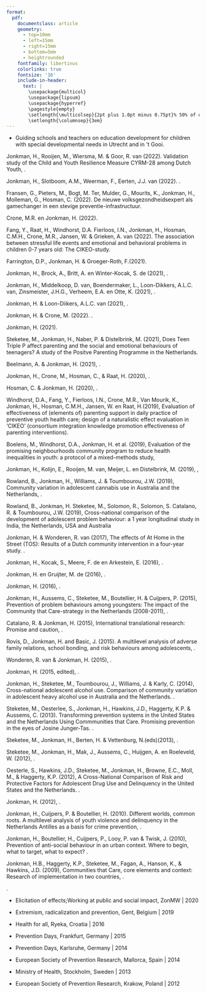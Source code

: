 ```yaml
---
format: 
  pdf: 
    documentclass: article
    geometry:
      - top=10mm
      - left=15mm
      - right=15mm
      - bottom=5mm
      - heightrounded
    fontfamily: libertinus
    colorlinks: true
    fontsize: '16'
    include-in-header: 
      text: |
        \usepackage{multicol}
        \usepackage{lipsum}
        \usepackage{hyperref}
        \pagestyle{empty}
        \setlength{\multicolsep}{2pt plus 1.0pt minus 0.75pt}% 50% of original values
        \setlength{\columnsep}{3em}
---
```

<!-- TITLE -->
\begin{huge}\begin{center}{\bf DR. HARRIE JONKMAN}\end{center}\end{huge}

<!-- CONTACT INFO -->
\begin{center}harriejonkman@xs4all.nl ∙ \href{https://cvharrie.netlify.app/}{Portfolio} ∙ \href{https://github.com/Jonkman1}{Github} ∙ \href{https://www.linkedin.com/in/harrie-jonkman-5224091a/}{LinkedIn}
\end{center}
\vspace{15pt}

<!-- EDUCATION: 1ST BULLET -->
\begin{large}
  {\bf EDUCATION}
  \vspace{3pt}
  \hrule
  \begin{multicols}{2}
    \begin{flushleft}{\bf Harvard University EdX}\end{flushleft}
    \begin{flushright}2021 -2022\end{flushright}
  \end{multicols}
  \vspace{-0.17cm}
  \begin{multicols}{2}
    \begin{flushleft}Certificate of Harvard University EdX \end{flushleft}
  \end{multicols}
  \vspace{-0.25cm}
  \textit{Courses on R basics, visualization, probability, inference  and modeling, productivity tools, wrangling, linear regression, machine learning and capstone}
\end{large}

\vspace{0.2cm}

<!-- EDUCATION: 2ND BULLET -->
\begin{large}
  \begin{multicols}{2}
    \begin{flushleft}{\bf Faculty of Psychology and Pedagogy, Vrije University of Amsterdam, Netherlands}\end{flushleft}
    \begin{flushright}2008 - 2012\end{flushright}
  \end{multicols}
  \vspace{-0.17cm}
  \begin{multicols}{2}
    \begin{flushleft}PhD\end{flushleft}
  \end{multicols}
  \vspace{-0.25cm}
  \textit{Study into the effects of the community prevention strategy Communities  that Care in the Netherlands)}
\end{large}
\vspace{3pt}


<!-- EDUCATION: 3th BULLET -->
\begin{large}
  \begin{multicols}{2}
    \begin{flushleft}{\bf NVO/Organisation of Pedagogy and Educational Studies, Netherlands}\end{flushleft}
    \begin{flushright}2001 - 2003\end{flushright}
  \end{multicols}
  \vspace{-0.17cm}
  \begin{multicols}{2}
    \begin{flushleft}MSc\end{flushleft}
  \end{multicols}
  \vspace{-0.25cm}
  \textit{General and Specialised Orthopedagogy)}
\end{large}
\vspace{3pt}

<!-- EDUCATION: 4th BULLET -->
\begin{large}
  \begin{multicols}{2}
    \begin{flushleft}{\bf University of Grongingen, Netherlands}\end{flushleft}
    \begin{flushright}1979 - 1984\end{flushright}
  \end{multicols}
  \vspace{-0.17cm}
  \begin{multicols}{2}
    \begin{flushleft}Drs, equivalent to MA\end{flushleft}
  \end{multicols}
  \vspace{-0.25cm}
  \textit{Pedagogy and Criminology)}
\end{large}
\vspace{3pt}

<!-- EDUCATION: 5th BULLET -->
\begin{large}
  \begin{multicols}{2}
    \begin{flushleft}{\bf University of Utrecht, Netherlands}\end{flushleft}
    \begin{flushright}1977 - 1979\end{flushright}
  \end{multicols}
  \vspace{-0.17cm}
  \begin{multicols}{2}
    \begin{flushleft}Bachelor\end{flushleft}
  \end{multicols}
  \vspace{-0.25cm}
  \textit{Sociology)}
\end{large}
\vspace{3pt}

<!-- SKILLS -->
\begin{large}{\bf SKILLS}
  \vspace{3pt}
  \hrule
\end{large}
\vspace{-0.16cm}
\begin{large}
\emph{Languages and Tools} - R, Stan/WinBUGS, MLWin, Stata, Bash, Git, Github Actions, Quarto   
\emph{Selected Coursework} - visualization, probability, inference  and modeling, productivity tools, wrangling, linear regression, multilevel analysis, Bayesian statistics, machine learning
\end{large}

<!-- Positions : -->
\begin{large}{\bf POSITIONS}
  \vspace{3pt}
  \hrule
  \begin{large}
  \begin{multicols}{2}
    \begin{flushleft}{\bf \href{https://www.verwey-jonker.nl/}{Verwey-Jonker Institute}}\end{flushleft}
    \begin{flushright}2008-2022\end{flushright}
  \end{multicols}
  \vspace{-0.17cm}
  \begin{multicols}{2}
    \begin{flushleft}\textit{Senior Researcher}\end{flushleft}
    \begin{flushright}Utrecht\end{flushright}\end
  {multicols}
\end{large}
\vspace{-0.16cm}
* Conducting experiments and evaluations of social programs, longitudinal studies, and international comparative studies on youth.

\vspace{7pt}


\begin{large}
  \begin{multicols}{2}
    \begin{flushleft}{\bf \href{https://www.nji.nl/}{Netherlands Youth Institute}}\end{flushleft}
    \begin{flushright}1999-2007\end{flushright}
  \end{multicols}
  \vspace{-0.17cm}
  \begin{multicols}{2}
    \begin{flushleft}\textit{Senior Researcher}\end{flushleft}
    \begin{flushright}Utrecht\end{flushright}\end
  {multicols}
\end{large}
\vspace{-0.16cm}
* Implementing and guiding youth projects and programs in dozens cities, communities and schools in Netherlands, and other countries.


\vspace{7pt}


\begin{large}
  \begin{multicols}{2}
    \begin{flushleft}{\bf \href{https://www.harriejonkman.nl}{Independent}}\end{flushleft}
    \begin{flushright}2000-2003\end{flushright}
  \end{multicols}
  \vspace{-0.17cm}
  \begin{multicols}{2}
    \begin{flushleft}\textit{Clinical Researcher anti-social youngsters}\end{flushleft}
    \begin{flushright}Amsterdam\end{flushright}\end
  {multicols}
\end{large}
\vspace{-0.16cm}
* Conducting reports for juvenile courts.

\vspace{7pt}


\begin{large}
  \begin{multicols}{2}
    \begin{flushleft}{\bf \href{https://www.4en5mei.nl/}{Nationaal Comité 4 en 5 mei}}\end{flushleft}
    \begin{flushright}1991-1998\end{flushright}
  \end{multicols}
  \vspace{-0.17cm}
  \begin{multicols}{2}
    \begin{flushleft}\textit{Educationalist in area of Childrens Rights, War and Peace}\end{flushleft}
    \begin{flushright}Amsterdam\end{flushright}\end
  {multicols}
\end{large}
\vspace{-0.16cm}
* Developing, guiding and funding youth projects and programs for schools, musea and youth organisations on second world war, wars and human rights.


\vspace{7pt}


\begin{large}
  \begin{multicols}{2}
    \begin{flushleft}{\bf \href{https://gsf.nl/}{Gooise Scholen Federatie}}\end{flushleft}
    \begin{flushright}1986-1990\end{flushright}
  \end{multicols}
  \vspace{-0.17cm}
  \begin{multicols}{2}
    \begin{flushleft}\textit{Educationalist in Special Education}\end{flushleft}
    \begin{flushright}Utrecht and 't Gooi\end{flushright}\end
  {multicols}
\end{large}
\vspace{-0.16cm}
* Guiding schools and teachers on education development for children with special developmental needs in Utrecht and in 't Gooi.  


\vspace{7pt}


\begin{large}
  \begin{multicols}{2}
    \begin{flushleft}{\bf \href{https://www.rug.nl/rechten/organisatie/vakgroepen/straf-cri/onderwijs}{Universiteit van Groningen, vakgroep Criminologie}}\end{flushleft}
    \begin{flushright}1981-1984\end{flushright}
  \end{multicols}
  \vspace{-0.17cm}
  \begin{multicols}{2}
    \begin{flushleft}\textit{Researcher}\end{flushleft}
    \begin{flushright}Utrecht\end{flushright}\end
  {multicols}
\end{large}
\vspace{-0.16cm}
* Conducting research on development of criminal and anti-behaviour in the contexts of family, school and friends and their societal perspective.


\vspace{7pt}


\begin{large}{\bf OTHER POSITIONS}
  \vspace{3pt}
  \hrule

  \begin{multicols}{2}
    \begin{flushleft}{\bf \href{https://stwt.nl/}{Stichting Westelijke Tuinsteden, Public Education Amsterdam}}\end{flushleft}
    \begin{flushright}2012-2020\end{flushright}
  \end{multicols}
  \vspace{-0.17cm}

  \begin{multicols}{2}
    \begin{flushleft}\textit{Vice chair Steering Committee}\end{flushleft}
    \begin{flushright}Utrecht\end{flushright}\end
  {multicols}
\end{large}
\vspace{-0.16cm}
*Vice chair of the Steering Committee of the Stichting Openbaar Basisonderwijs Westelijke Tuinsteden, for 16 schools of primary public education in Amsterdam.


\vspace{7pt}


\begin{large}
  \begin{multicols}{2}
    \begin{flushleft}{\bf \href{https://www.nji.nl/}{Stichting Orion, Special Education Amsterdam}}\end{flushleft}
    \begin{flushright}2004-2012\end{flushright}
  \end{multicols}
  \vspace{-0.17cm}
  \begin{multicols}{2}
    \begin{flushleft}\textit{Member Steering Committe}\end{flushleft}
    \begin{flushright}Utrecht\end{flushright}\end
  {multicols}
\end{large}
\vspace{-0.16cm}
*Member of Steering Committee of Stichting Orion, for 9 schools of primary and secondary special education. We build up this public school organisation for children with special developmental problems in Amsterdam.


\vspace{7pt}


  \begin{multicols}{2}
    \begin{flushleft}{\bf \href{https://www.harriejonkman.nl}{Independent}}\end{flushleft}
    \begin{flushright}2000-2003\end{flushright}
  \end{multicols}
  \vspace{-0.17cm}
  \begin{multicols}{2}
    \begin{flushleft}\textit{Clinical Researcher anti-social youngsters}\end{flushleft}
    \begin{flushright}Amsterdam\end{flushright}\end
  {multicols}
\vspace{-0.16cm}
* Conducting reports for juvenile courts

\vspace{7pt}


  \begin{multicols}{2}
    \begin{flushleft}{\bf \href{https://www.4en5mei.nl/}{Nationaal Comité 4 en 5 mei}}\end{flushleft}
    \begin{flushright}1991-1998\end{flushright}
  \end{multicols}
  \vspace{-0.17cm}
  \begin{multicols}{2}
    \begin{flushleft}\textit{Educationalist in area of Childrens Rights, War and Peace}\end{flushleft}
    \begin{flushright}Amsterdam\end{flushright}\end
  {multicols}
\vspace{-0.16cm}
* Developing, guiding and funding youth projects and programs for schools, musea and youth organisations on second world war, wars and human rights


\vspace{7pt}



  \begin{multicols}{2}
    \begin{flushleft}{\bf \href{https://gsf.nl/}{Gooise Scholen Federatie}}\end{flushleft}
    \begin{flushright}1986-1990\end{flushright}
  \end{multicols}
  \vspace{-0.17cm}
  \begin{multicols}{2}
    \begin{flushleft}\textit{Educationalist in Special Education}\end{flushleft}
    \begin{flushright}Utrecht and 't Gooi\end{flushright}\end
  {multicols}
\end{large}
\vspace{-0.16cm}
* Guiding schools and teachers on education development for children with special developmental needs in Utrecht and in 't Gooi.  


<!-- RESEARCH GRANTS AND AWARDS :  -->
\begin{large}{\bf RESEARCH GRANTS AND AWARDS}
  \vspace{3pt}
  \hrule
  \begin{multicols}{2}
    \begin{flushleft}{\bf \href{https://www.nro.nl/}{NWO/NRO}}\end{flushleft}
    \begin{flushright}03/2021 – 8/2021\end{flushright}
  \end{multicols}
  \vspace{-0.17cm}
  \begin{multicols}{2}
    \begin{flushleft}\textit{Principal Investigator Knowledge synthese Education-Youth(care)}\end
    {flushleft}\begin{flushright}€ 81.022.,- \end
    {flushright}
  \end{multicols}


\vspace{7pt}


\begin{multicols}{2}
    \begin{flushleft}{\bf \href{https://www.zonmw.nl/nl/}{ZonMW Medical and Health Research Council}}\end{flushleft}
    \begin{flushright}10/2019 – 4/2021\end{flushright}
  \end{multicols}
  \vspace{-0.17cm}
  \begin{multicols}{2}
    \begin{flushleft}\textit{Principal Investigator Working on the future of Youth care}\end
    {flushleft}\begin{flushright}€ 149.440,- \end
    {flushright}
  \end{multicols}

\vspace{7pt}


\begin{multicols}{2}
    \begin{flushleft}{\bf \href{https://www.nro.nl/}{NRO}}\end{flushleft}
    \begin{flushright}10/2018-9/2021\end{flushright}
  \end{multicols}
  \vspace{-0.17cm}
  \begin{multicols}{2}
    \begin{flushleft}\textit{Principal Investigator IRON; Development of Identity, Radicalization and Education}\end
    {flushleft}
    \begin{flushright}€ 435.519,-  \end
    {flushright}
  \end{multicols}

\vspace{7pt}


\begin{multicols}{2}
    \begin{flushleft}{\bf \href{https://www.deverrebergen.nl/}{Stichting De Verre Bergen}}\end{flushleft}
    \begin{flushright}1/2014–12/2018\end{flushright}
  \end{multicols}
  \vspace{-0.17cm}
  \begin{multicols}{2}
    \begin{flushleft}\textit{Principal Investigator Peuter College, Effect of a preschool program in an urban context}\end
    {flushleft}
    \begin{flushright}€291.950,-  \end
    {flushright}
  \end{multicols}

\vspace{7pt}


\begin{multicols}{2}
    \begin{flushleft}{\bf \href{https://www.dnb.com/business-directory/company-profiles.ministerie_van_onderwijs_wetenschap_cultuur__sport.0725f84f9bab30462628b87a4d92c3de.html}{Ministry of Education Curacao, Netherlands Antilles}}\end{flushleft}
    \begin{flushright}1/2004–12/2006\end{flushright}
  \end{multicols}
  \vspace{-0.17cm}
  \begin{multicols}{2}
    \begin{flushleft}\textit{Principal Investigator Communities that Care in the Antilles}\end
    {flushleft}
    \begin{flushright}€350.000,-  \end
    {flushright}
  \end{multicols}

\vspace{7pt}


\begin{multicols}{2}
    \begin{flushleft}{\bf \href{https://www.rijksoverheid.nl/ministeries/ministerie-van-justitie-en-veiligheid}{Ministry of Justice/VWS of the Netherlands}}\end{flushleft}
    \begin{flushright}1/2000–12/2006\end{flushright}
  \end{multicols}
  \vspace{-0.17cm}
  \begin{multicols}{2}
    \begin{flushleft}\textit{Principal Investigator Communities that Care in the Netherlands}\end
    {flushleft}
    \begin{flushright}€600.000,-  \end
    {flushright}
  \end{multicols}

\vspace{7pt}


\begin{multicols}{2}
    \begin{flushleft}{\bf \href{https://regieorgaan-sia.nl/}{Regieorgaan-SIA}}\end{flushleft}
    \begin{flushright}9/2017–9/2021\end{flushright}
  \end{multicols}
  \vspace{-0.17cm}
  \begin{multicols}{2}
    \begin{flushleft}\textit{Project Leader Support vulnerable youth (16-20 years) on their way to adulthood}\end
    {flushleft}
    \begin{flushright}€700.000,-  \end
    {flushright}
  \end{multicols}

\vspace{7pt}


\begin{multicols}{2}
    \begin{flushleft}{\bf \href{https://www.zonmw.nl/nl/}{ZonMW Medical and Health Research Council}}\end{flushleft}
    \begin{flushright}8/2016– 8/2019\end{flushright}
  \end{multicols}
  \vspace{-0.17cm}
  \begin{multicols}{2}
    \begin{flushleft}\textit{Project Leader CIKEO-project. Effective elements of preventive interventions for parents}\end
    {flushleft}
    \begin{flushright}€700.000,-  \end
    {flushright}
  \end{multicols}

\vspace{7pt}


\begin{multicols}{2}
    \begin{flushleft}{\bf \href{https://www.deverrebergen.nl/}{De Verre Bergen}}\end{flushleft}
    \begin{flushright}1/2011–12/2015\end{flushright}
  \end{multicols}
  \vspace{-0.17cm}
  \begin{multicols}{2}
    \begin{flushleft}\textit{Project Leader Vakmanstad, Effects of a school intervention}\end
    {flushleft}
    \begin{flushright}€264.175,-  \end
    {flushright}
  \end{multicols}

\vspace{7pt}


\begin{multicols}{2}
    \begin{flushleft}{\bf \href{https://english.rvo.nl/subsidies-programmes/horizon-europe-research-and-innovation#}{European Commission}}\end{flushleft}
    \begin{flushright}1/2010–12/2013\end{flushright}
  \end{multicols}
  \vspace{-0.17cm}
  \begin{multicols}{2}
    \begin{flushleft}\textit{Project Leader Effective environmental strategies for the prevention of adolescent alcohol abuse in Europe}\end
    {flushleft}
    \begin{flushright}€2.025.953,-  \end
    {flushright}
  \end{multicols}

\vspace{7pt}


\begin{multicols}{2}
    \begin{flushleft}{\bf \href{https://www.zonmw.nl/nl/}{ZonMW Medical and Health Research Council}}\end{flushleft}
    \begin{flushright}1/2010–12/2014\end{flushright}
  \end{multicols}
  \vspace{-0.17cm}
  \begin{multicols}{2}
    \begin{flushleft}\textit{Project Leader Effectiveness study ‘Thuis op Straat’ (Home on the street)}\end
    {flushleft}
    \begin{flushright}€350.000,-  \end
    {flushright}
  \end{multicols}

\vspace{7pt}


\begin{multicols}{2}
    \begin{flushleft}{\bf \href{https://www.zonmw.nl/nl/}{ZonMW Medical and Health Research Council}}\end{flushleft}
    \begin{flushright}1/2010–12/2014\end{flushright}
  \end{multicols}
  \vspace{-0.17cm}
  \begin{multicols}{2}
    \begin{flushleft}\textit{Community Prevention System Change: a binational study US-the Netherlands}\end
    {flushleft}
    \begin{flushright}€100.000,-   \end
    {flushright}
  \end{multicols}

\vspace{7pt}


\begin{multicols}{2}
    \begin{flushleft}{\bf \href{https://www.zonmw.nl/nl/}{ZonMW Medical and Health Research Council}}\end{flushleft}
    \begin{flushright}1/2010–12/2014\end{flushright}
  \end{multicols}
  \vspace{-0.17cm}
  \begin{multicols}{2}
    \begin{flushleft}\textit{Communities that Care: Effectiveness of a community prevention strategy in the Netherlands}\end
    {flushleft}
    \begin{flushright}€850.000,-  \end
    {flushright}
  \end{multicols}

\vspace{7pt}



\begin{multicols}{2}
    \begin{flushleft}{\bf \href{https://nida.nih.gov/}{National Institute on Drug Abuse}}\end{flushleft}
    \begin{flushright}4/2015–6/2015\end{flushright}
  \end{multicols}
  \vspace{-0.17cm}
  \begin{multicols}{2}
    \begin{flushleft}\textit{ Scholarship award as 'Distinguished Researcher'}
    \end{flushleft}
  \end{multicols}
\end{large}

\vspace{7pt}

<!--  PuBLICATIONS: -->
\begin{large}
  {\bf PUBLICATIONS SELECTION}
  \vspace{3pt}
  \hrule
\end{large}


Jonkman, H., Rooijen, M., Wiersma, M. & Goor, R. van (2022). Validation study of the Child and Youth Resilience Measure CYRM-28 among Dutch Youth, \emph{Frontiers in Psychiatry, see: https://www.frontiersin.org/articles/10.3389/fpsyt.2022.637760/full}. 

\vspace{3pt}
  
Jonkman, H., Slotboom, A.M., Weerman, F., Eerten, J.J. van (2022). 
\emph{Onderwijs, identiteitsontwikkeling bij jongeren en hun omgang met idealen. Een studie naar het ontstaan van radicalisering in de vroege adolescentie en de rol van onderwijs hierin. Utrecht: Verwey-Jonker Instituut}.

\vspace{3pt}
  
Fransen, G., Pieters, M., Bogt, M. Ter, Mulder, G., Mourits, K., Jonkman, H., Molleman, G., Hosman, C. (2022). De nieuwe volksgezondheidsexpert als gamechanger in een stevige preventie-infrastructuur. 
\emph{TSG Tijdschr Gezondheidswet, 100 (Suppl 3): S129-S133, see: https://doi.org/10.1007/s12508-022-00363-w}

\vspace{3pt}
  
Crone, M.R. en Jonkman, H. (2022). 
\emph{Programma’s, praktijk en professionals. Werkzame elementen in preventieve opvoedinterventies. Utrecht: Verwey-Jonker Instituut}

\vspace{3pt}
  
Fang, Y., Raat, H., Windhorst, D.A. Fierloos, I.N., Jonkman, H., Hosman, C.M.H., Crone, M.R., Jansen, W. & 
Grieken, A. van (2022). The association between stressful life events and emotional and behavioral problems in children 0-7 years old: The CIKEO-study. 
\emph{International Journal of Environment Research and Public Health, 
19, 1650, see: https://doi.org/10.3390/ijerph19031650}

\vspace{3pt}
  
Farrington, D.P., Jonkman, H. & Groeger-Roth, F.(2021). \emph{Delinquency and Substance Use in Europe: Understanding Risk and Protective Factors. New York: Springer, see: https://link.springer.com/book/10.1007/978-3-030-58442-9}

\vspace{3pt}
  
Jonkman, H., Brock, A., Britt, A. en Winter-Kocak, S. de (2021), 
\emph{Kennis versterken over de verbinding tussen onderwijs en jeugdhulp. Naar een nieuwe onderzoeksprogrammering. Utrecht: NRO/ ZonMw/Verwey-Jonker Instituut}.

\vspace{3pt}

Jonkman, H., Middelkoop, D. van, Boendermaker, L., Loon-Dikkers, A.L.C. van, Zinsmeister, J.H.G., Verheem, 
E.A. en Otte, K. (2021), 
\emph{Werken aan de toekomst van JeugdzorgPlus. Samenvattend rapport. Utecht: Verwey-Jonker Instituut}.

\vspace{3pt}

Jonkman, H. & Loon-Diikers, A.L.C. van (2021), 
\emph{Werken aan de toekomst van JeugdzorgPlus. Het bredere arbeidsperspectief. Utrecht: Verwey-Jonker Instituut}. 

\vspace{3pt}

Jonkman, H. & Crone, M. (2022). 
\emph{Programma’s, praktijk en professionals. Werkzame elementen in preventieve opvoedinterventies. Utrecht: Verwey-Jonker Instituut}.

\vspace{3pt}

Jonkman, H. (2021). 
\emph{Terugschrijven. Over kennis, ontwikkeling en democratie. Amsterdam, see: http://www.harriejonkman.nl}

\vspace{3pt}

Steketee, M., Jonkman, H., Naber, P. & Distelbrink, M. (2021), Does Teen Triple P affect parenting and the social and emotional behaviours of teenagers? A study of the Positve Parenting Programme in the Netherlands. 
\emph{Behaviour Change, First View, p.1-14, see doi: https://doi.org/10.1017/ bec.2021.2}

\vspace{3pt}

Beelmann, A. & Jonkman, H. (2021),
\emph{Preventie van radicalisering en extremisme. Een kennisbestand voor het Hoger Onderwijs. Utrecht: Verwey-Jonker Instituut}.

\vspace{3pt}

Jonkman, H., Crone, M., Hosman, C., & Raat, H. (2020), 
\emph{Overzicht, samenvatting en conclusies. Werkzame elementen in preventieve opvoedinterventies. Utrecht: Verwey-Jonker Instituut}.

\vspace{3pt}

Hosman, C. & Jonkman, H. (2020), 
\emph{Werken aan publieke en maatschappelijke impact. Werkzame elementen in preventieve opvoedinterventies. Utrecht: Verwey-Jonker Instituut}.

\vspace{3pt}

Windhorst, D.A., Fang, Y., Fierloos, I.N., Crone, M.R., Van Mourik, K., Jonkman, H., Hosman, C.M.H., Jansen, 
W. en Raat, H.(2019), Evaluation of effectiveness of (elements of) parenting support in daily practice of preventive youth health care; design of a naturalistic effect evaluation in ‘CIKEO’ (consortium integration knowledge promotion effectiveness of parenting interventions). \emph{BMC Public Health 19, 1462, see: doi:10.1186/s12889-019-7785-y}

\vspace{3pt}

Boelens, M., Windhorst, D.A., Jonkman, H. et al. (2019), Evaluation of the promising neighbourhoods community program to reduce health inequalities in youth: a protocol of a mixed-methods study, 
\emph{BMC Public Health 19, 555, see: doi:10.1186/s12889-019-6901-3}

\vspace{3pt}

Jonkman, H., Kolijn, E., Rooijen, M. van, Meijer, L. en Distelbrink, M. (2019), 
\emph{Investeren in de Toekomst. De effecten van het Peutercollege (2013-2018). Utrecht: Verwey-Jonker Instituut}, 

\vspace{3pt}

Rowland, B., Jonkman, H., Williams, J. & Toumbourou, J.W. (2019), Community variation in adolescent cannabis use in Australia and the Netherlands,
\emph{Addictive Behaviors, 9, 204-209}.

\vspace{3pt}

Rowland, B., Jonkman, H. Steketee, M., Solomon, R., Solomon, S. Catalano, R. & Toumbourou, J.W. (2019), 
Cross-national comparison of the development of adolescent problem behaviour: a 1 year longitudinal study in India, the Netherlands, USA and Australia 
\emph{Prevention Science, see: https://doi.org/10.1007/s11121-019-01007-3}

\vspace{3pt}

Jonkman, H. & Wonderen, R. van (2017), The effects of At Home in the Street (TOS): Results of a Dutch community intervention in a four-year study. 
\emph{Jounal of Children’s Services. Vol. 12, Issue: 1, pp 32-46, see: htpps://doi.org/10.1108/JCS-03-2017-0005}.

\vspace{3pt}

Jonkman, H., Kocak, S., Meere, F. de en Arkestein, E. (2016),
\emph{Over vrijheid onderhouden. Evaluatie BZK subsidie Nationaal Comitë 4 en 5 mei. Utrecht: Verwey-Jonker Instituut}. 

\vspace{3pt}

Jonkman, H. en Gruijter, M. de (2016),
\emph{Onderzoek Rotterdam Vakmanstad 2012-2015. Utrecht: De Verre Bergen/Verwey-Jonker Instituut}.

\vspace{3pt}

Jonkman, H. (2016), 
\emph{Ogen blikken op boeken. Over kennis en ontwikkeling in 2015. Amsterdam}. 

\vspace{3pt}

Jonkman, H., Aussems, C., Steketee, M., Boutellier, H. & Cuijpers, P. (2015), Prevention of problem behaviours among youngsters: The impact of the Community that Care-strategy in the Netherlands (2008-2011),
\emph{International Journal of Developmental Studies, 9, 37-52}.

\vspace{3pt}

Catalano, R. & Jonkman, H. (2015), International translational research: Promise and caution,
\emph{Guest editorial in: International Journal of Developmental Studies, 9, 1-4}.

\vspace{3pt}

Rovis, D., Jonkman, H. and Basic, J. (2015). A multilevel analysis of adverse family relations, school bonding, and risk behaviours among adolescents, 
\emph{Journal of Child and Family Studies, see: DOI: 10.1007/s10826-015-0223-6}. 

\vspace{3pt}

Wonderen, R. van & Jonkman, H. (2015), 
\emph{De effecten van Thuis Op Straat. Resultaten van een vierjarige studie.Utrecht: Verwey-Jonker Instituut}.

\vspace{3pt}

Jonkman, H. (2015, edited), 
\emph{Prävention seelischer,emotionaler und verhaltensbezogener Störungen bei jungen Menschen: Fortschritte und Möglichkeiten. Edited version DPT-I, Hannover, Germany}. 

\vspace{3pt}

Jonkman, H., Steketee, M., Toumbourou, J., Williams, J. & Karly, C. (2014), Cross-national adolescent alcohol use. Comparison of community variation in adolescent heavy alcohol use in Australia and the Netherlands. 
\emph{Health Promotion International,29(1): 109-117}.

\vspace{3pt}

Steketee, M., Oesterlee, S., Jonkman, H., Hawkins, J.D., Haggerty, K.P. & Aussems, C. (2013). Transforming prevention systems in the United States and the Netherlands Using Commmunities that Care. Promising prevention in the eyes of Josine Junger-Tas. 
\emph{European Journal of Criminal Policy and Research, 19(2), 99-116}.

\vspace{3pt}

Steketee, M., Jonkman, H., Berten, H. & Vettenburg, N.(eds)(2013), 
\emph{Alcohol Use Among Adolescents in Europe’. Environmental Research and Preventive Actions. Utrecht: Verwey-Jonker Institute}. 

\vspace{3pt}

Steketee, M., Jonkman, H., Mak, J., Aussems, C., Huijgen, A. en Roeleveld, W. (2012), 
\emph{Communities Thtat Care in Nederlandse steden. Resultaten van een vierjarige experimentele studie. Utrecht: Verwey-Jonker Instituut}.

\vspace{3pt}

Oesterle, S., Hawkins, J.D., Steketee, M., Jonkman, H., Browne, E.C., Moll, M., & Haggerty, K.P. (2012), A Cross-National Comparison of Risk and Protective Factors for Adolescent Drug Use and Delinquency in the United States and the Netherlands. 
\emph{Journal of Drug Issues, vol. 42, p. 337-357}. 

\vspace{3pt}

Jonkman, H. (2012), 
\emph{Some years of Communities that Care. Learning from a social experiment, Vrije University Amsterdam/Seattle}. 

\vspace{3pt}

Jonkman, H., Cuijpers, P. & Boutellier, H. (2010). Different worlds, common roots. A multilevel analysis of youth violence and delinquency in the Netherlands Antilles as a basis for crime prevention, 
\emph{Wellbeing and social policy, 6(2), 2010, 25-45}. 

\vspace{3pt}

Jonkman, H., Boutellier, H., Cuijpers, P., Looy, P. van & Twisk, J. (2010), Prevention of anti-social behaviour in an urban context. Where to begin, what to target, what to expect? 
\emph{Crime Prevention and Community Safety, 
13(2), 102-118}. 

\vspace{3pt}

Jonkman, H.B., Haggerty, K.P., Steketee, M., Fagan, A., Hanson, K., & Hawkins, J.D. (2009), Communities that Care, core elements and context: Research of implementation in two countries, 
\emph{Social Development Issues, 30(3), 42-57}. 



<!--  Additional: -->
\begin{large}
  {\bf ADDITIONAL}
  \vspace{3pt}
  \hrule
\end{large}


\emph{Harrie's Hoekje, my blog on developments in modern data analysis, see https://harrieshoekje.netlify.app/}.

\emph{NSC-R Workshops, I developed a blog for weekly data analysis blog on data science using R, Netherlands Centre for the Study on Crime and Law Enforcement, see https://nscrweb.netlify.app/blog.html} 


<!--  Presentations: -->
\begin{large}
  {\bf PRESENTATIONS SELECTION}
  \vspace{3pt}
  \hrule
\end{large}
- Elicitation of effects;Working at public and social impact, ZonMW | 2020 

- Extremism, radicalization and prevention, Gent, Belgium | 2019

- Health for all, Ryeka, Croatia | 2016

- Prevention Days, Frankfurt, Germany | 2015

- Prevention Days, Karlsruhe, Germany | 2014

- European Society of Prevention Research, Mallorca, Spain | 2014

- Ministry of Health, Stockholm, Sweden | 2013

- European Society of Prevention Research, Krakow, Poland | 2012

